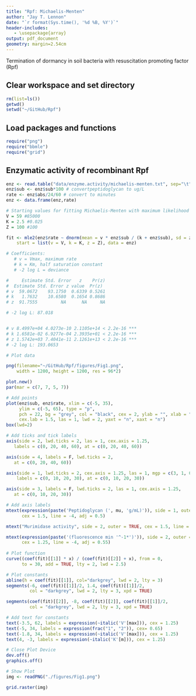 ```yaml
---
title: "Rpf: Michaelis-Menten"
author: "Jay T. Lennon"
date: "`r format(Sys.time(), '%d %B, %Y')`"
header-includes:
   - \usepackage{array}
output: pdf_document
geometry: margin=2.54cm
---
```


Termination of dormancy in soil bacteria with resuscitation promoting factor (Rpf)

## Clear workspace and set directory

```r
rm(list=ls())
getwd()
setwd("~/GitHub/Rpf")
```

## Load packages and functions

```r
require("png")
require("bbmle")
require("grid")
```

## Enzymatic activity of recombinant Rpf

```r
enz <- read.table("data/enzyme.activity/michaelis-menten.txt", sep="\t", header=TRUE)
enz$sub <- enz$sub*100 # convertpeptidoglycan to ug/L
rate <- enz$abs/24/60 # convert to minutes
enz <- data.frame(enz,rate)

# Starting values for fitting Michaelis-Menten with maximum likelihood
V = 59 #85000
K = 2.5 #0.025
Z = 100 #100

fit <- mle2(enz$rate ~ dnorm(mean = v * enz$sub / (k + enz$sub), sd = z), 
    start = list(v = V, k = K, z = Z), data = enz)

# Coefficients:
   # v = Vmax, maximum rate
   # k = Km, half saturation constant
   # -2 log L = deviance

#     Estimate Std. Error   z    Pr(z)    
#  Estimate Std. Error z value  Pr(z)
# v  59.0672    93.1750  0.6339 0.5261
# k   1.7632    10.6580  0.1654 0.8686
# z  91.7555         NA      NA     NA

# -2 log L: 87.018 


# v 8.4997e+04 4.0273e-10 2.1105e+14 < 2.2e-16 ***
# k 1.6581e-02 6.9277e-04 2.3935e+01 < 2.2e-16 ***
# z 1.5742e+03 7.4041e-11 2.1261e+13 < 2.2e-16 ***
# -2 log L: 193.0653 

# Plot data

png(filename="~/GitHub/Rpf/figures/Fig1.png",
    width = 1200, height = 1200, res = 96*2) 

plot.new()
par(mar = c(7, 7, 5, 7))

# Add points
plot(enz$sub, enz$rate, xlim = c(-5, 35), 
     ylim = c(-5, 65), type = "p", 
     pch = 22, bg = "grey", col = "black", cex = 2, ylab = "", xlab = "", 
     cex.lab = 1.5, las = 1, lwd = 2, yaxt = "n", xaxt = "n")
box(lwd=2)

# Add ticks and tick labels
axis(side = 2, lwd.ticks = 2, las = 1, cex.axis = 1.25, 
   labels = c(0, 20, 40, 60), at = c(0, 20, 40, 60))

axis(side = 4, labels = F, lwd.ticks = 2, 
   at = c(0, 20, 40, 60))

axis(side = 1, lwd.ticks = 2, cex.axis = 1.25, las = 1, mgp = c(3, 1, 0),
    labels = c(0, 10, 20, 30), at = c(0, 10, 20, 30))

axis(side = 3, labels = F, lwd.ticks = 2, las = 1, cex.axis = 1.25, 
   at = c(0, 10, 20, 30))

# Add axis labels
mtext(expression(paste('Peptidoglycan (', mu, 'g/mL)')), side = 1, outer = TRUE, 
      cex = 1.5, line = -4, adj = 0.5)

mtext("Murimidase activity", side = 2, outer = TRUE, cex = 1.5, line = -2, adj = 0.55)

mtext(expression(paste('(fluorescence min '^-1*')')), side = 2, outer = TRUE, 
      cex = 1.25, line = -4, adj = 0.55)      
      
# Plot function
curve((coef(fit)[[1]] * x) / (coef(fit)[[2]] + x), from = 0, 
      to = 30, add = TRUE, lty = 2, lwd = 2.5)

# Plot constants
abline(h = coef(fit)[[1]], col="darkgrey", lwd = 2, lty = 3)
segments(-6, coef(fit)[[1]]/2, 1.4, coef(fit)[[1]]/2, 
         col = "darkgrey", lwd = 2, lty = 3, xpd = TRUE)

segments(coef(fit)[[2]], -8, coef(fit)[[2]], coef(fit)[[1]]/2, 
         col = "darkgrey", lwd = 2, lty = 3, xpd = TRUE)

# Add text for constants
text(-3.5, 62, labels = expression(~italic('V'[max])), cex = 1.25)
text(-5, 34, labels = expression(frac("1", "2")), cex= 0.65)
text(-1.8, 34, labels = expression(~italic('V'[max])), cex = 1.25)
text(4, -3, labels = expression(~italic('K'[m])), cex = 1.25)     

# Close Plot Device
dev.off()
graphics.off()

# Show Plot
img <- readPNG("./figures/Fig1.png")

grid.raster(img)
```